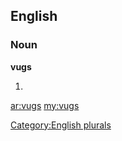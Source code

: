 ==English==

===Noun===
'''vugs'''

# {{plural of|[[vug]]}}

[[Category:English plurals]]

[[ar:vugs]]
[[my:vugs]]